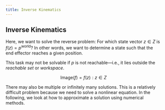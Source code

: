 ```yaml
---
title: Inverse Kinematics
---
```


## Inverse Kinematics

Here, we want to solve the reverse problem: For which state vector $z \in Z$ is $f(z) = p^{\text{world}}$? In other words, we want to determine a state such that the end effector reaches a given position.

This task may not be solvable if $p$ is not reachable—i.e., it lies outside the *reachable set* or *workspace*.

$$
\text{Image}(f) = { f(z) : z \in Z }
$$

There may also be multiple or infinitely many solutions. This is a relatively difficult problem because we need to solve a nonlinear equation. In the following, we look at how to approximate a solution using numerical methods.
